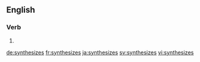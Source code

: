 
==English==

===Verb===
{{head|en}}

# {{en-third-person singular of|synthesize}}

[[de:synthesizes]]
[[fr:synthesizes]]
[[ja:synthesizes]]
[[sv:synthesizes]]
[[vi:synthesizes]]
